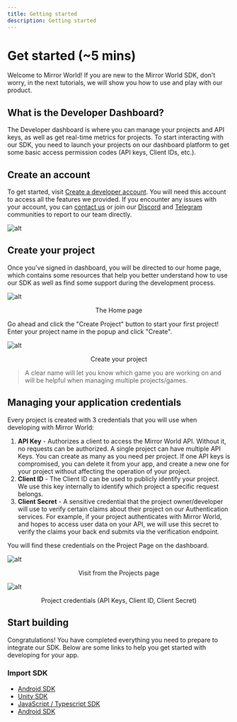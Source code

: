 ```yaml
---
title: Getting started
description: Getting started
---
```


# Get started (~5 mins)

Welcome to Mirror World! If you are new to the Mirror World SDK, don't worry, in the next tutorials, we will show you how to use and play with our product.

## What is the Developer Dashboard?
The Developer dashboard is where you can manage your projects and API keys, as well as get real-time metrics for projects. To start interacting with our SDK, you need to launch your projects on our dashboard platform to get some basic access permission codes (API keys, Client IDs, etc.). 

## Create an account
To get started, visit [Create a developer account](https://app.mirrorworld.fun/auth/login). You will need this account to access all the features we provided. If you encounter any issues with your account, you can [contact us](mailto:sdk@mirrorworld.fun) or join our [Discord](https://mirrorworld.fun/discord) and [Telegram](https://mirrorworld.fun/telegram) communities to report to our team directly.

![alt](https://market-assets.mirrorworld.fun/process/step1.png)

## Create your project
Once you've signed in dashboard, you will be directed to our home page, which contains some resources that help you better understand how to use our SDK as well as find some support during the development process.


![alt](https://market-assets.mirrorworld.fun/process/step2.png)
<p align="center">The Home page</p>


Go ahead and click the "Create Project" button to start your first project! Enter your project name in the popup and click "Create".


![alt](https://market-assets.mirrorworld.fun/process/step3.png)
<p align="center">Create your project</p>

> A clear name will let you know which game you are working on and will be helpful when managing multiple projects/games.


## Managing your application credentials
Every project is created with 3 credentials that you will use when developing with Mirror World:
1. **API Key** - Authorizes a client to access the Mirror World API. Without it, no requests can be authorized. A single project can have multiple API Keys. You can create as many as you need per project. If one API keys is compromised, you can delete it from your app, and create a new one for your project without affecting the operation of your project.
2. **Client ID** - The Client ID can be used to publicly identify your project. We use this key internally to identify which project a specific request belongs.
3. **Client Secret** - A sensitive credential that the project owner/developer will use to verify certain claims about their project on our Authentication services. For example, if your project authenticates with Mirror World, and hopes to access user data on your API, we will use this secret to verify the claims your back end submits via the verification endpoint.

You will find these credentials on the Project Page on the dashboard.

![alt](https://market-assets.mirrorworld.fun/process/step4.png)
<p align="center">Visit from the Projects page</p>

![alt](https://market-assets.mirrorworld.fun/process/step6.png)
<p align="center">Project credentials (API Keys, Client ID, Client Secret)</p>


## Start building
Congratulations! You have completed everything you need to prepare to integrate our SDK. Below are some links to help you get started with developing for your app.

### Import SDK
  - [Android SDK](https://docs.mirrorworld.fun/android/android-authentication)
  - [Unity SDK](https://docs.mirrorworld.fun/unity/unity-installation)
  - [JavaScript / Typescript SDK](https://docs.mirrorworld.fun/js/js-installation)
  - [Android SDK](https://docs.mirrorworld.fun/android/ios-installation)
